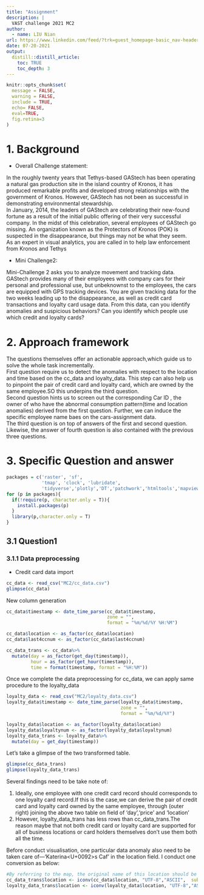 ```yaml
---
title: "Assignment"
description: |
  VAST challenge 2021 MC2
author:
  - name: LIU Nian
url: https://www.linkedin.com/feed/?trk=guest_homepage-basic_nav-header-signin
date: 07-20-2021
output:
  distill::distill_article:
    toc: TRUE
    toc_depth: 3
---
```


```r
knitr::opts_chunk$set(
  message = FALSE,
  warning = FALSE,
  include = TRUE,
  echo= FALSE, 
  eval=TRUE,
  fig.retina=3
)
```
  
# 1. Background

* Overall Challenge statement:  

In the roughly twenty years that Tethys-based GAStech has been operating a natural gas production site in the island country of Kronos, it has produced remarkable profits and developed strong relationships with the government of Kronos. However, GAStech has not been as successful in demonstrating environmental stewardship.  
In January, 2014, the leaders of GAStech are celebrating their new-found fortune as a result of the initial public offering of their very successful company. In the midst of this celebration, several employees of GAStech go missing. An organization known as the Protectors of Kronos (POK) is suspected in the disappearance, but things may not be what they seem.  
As an expert in visual analytics, you are called in to help law enforcement from Kronos and Tethys

* Mini Challenge2:  
  
Mini-Challenge 2 asks you to analyze movement and tracking data. GAStech provides many of their employees with company cars for their personal and professional use, but unbeknownst to the employees, the cars are equipped with GPS tracking devices. You are given tracking data for the two weeks leading up to the disappearance, as well as credit card transactions and loyalty card usage data. From this data, can you identify anomalies and suspicious behaviors? Can you identify which people use which credit and loyalty cards?
  
  
# 2. Approach framework

The questions themselves offer an actionable approach,which guide us to solve the whole task incrementally.  
First question require us to detect the anomalies with respect to the location and time based on the cc_data and loyalty_data. This step can also help us to pinpoint the pair of credit card and loyalty card, which are owned by the same employee.SO this underpins the third question.  
Second question hints us to screen out the corresponding Car ID , the owner of who have the abnormal consumption pattern(time and location anomalies) derived from the first question. Further, we can induce the specific employee name baes on the cars-assignment data.  
The third question is on top of answers of the first and second question.  
Likewise, the answer of fourth question is also contained with the previous three questions.


# 3. Specific Question and answer

```r
packages = c('raster', 'sf', 
             'tmap', 'clock', 'lubridate',
             'tidyverse','plotly','DT','patchwork','htmltools','mapview')
for (p in packages){
  if(!require(p, character.only = T)){
    install.packages(p) 
  }
  library(p,character.only = T)
}
```

## 3.1 Question1

### 3.1.1 Data preprocessing

* Credit card data import

```r
cc_data <- read_csv("MC2/cc_data.csv")
glimpse(cc_data)
```


New column generation

```r
cc_data$timestamp <- date_time_parse(cc_data$timestamp,
                                     zone = "",
                                     format = "%m/%d/%Y %H:%M")
```

```r
cc_data$location <- as_factor(cc_data$location)
cc_data$last4ccnum <- as_factor(cc_data$last4ccnum)

cc_data_trans <- cc_data%>%
  mutate(day = as_factor(get_day(timestamp)),
         hour = as_factor(get_hour(timestamp)),
         time = format(timestamp, format = "%H:%M"))
```

Once we complete the data preprocessing for cc_data, we can apply same procedure to the loyalty_data  

```r
loyalty_data <- read_csv("MC2/loyalty_data.csv")
loyalty_data$timestamp <- date_time_parse(loyalty_data$timestamp,
                                          zone = "",
                                          format = "%m/%d/%Y")

loyalty_data$location <- as_factor(loyalty_data$location)
loyalty_data$loyaltynum <- as_factor(loyalty_data$loyaltynum)
loyalty_data_trans <- loyalty_data%>%
  mutate(day = get_day(timestamp))
```

Let's take a glimpse of the two transformed table.

```r
glimpse(cc_data_trans)
glimpse(loyalty_data_trans)
```

Several findings need to be take note of:

1. Ideally, one employee with one credit card record should corresponds to one loyalty card record.If this is the case,we can derive  the pair of  credit card and loyalty card owned by the same employee, through (outer right) joining the above two table on   field of 'day','price' and 'location'
2. However, loyalty_data_trans has less rows than cc_data_trans.The reason maybe that  not both credit card or loyalty card are supported for  all of business locations or card holders themselves don't use them both all the time.  

Before conduct visualisation, one particular data anomaly also need to be taken care of---'Katerina<U+0092>s Caf<e9>' in the location field. I conduct one conversion as below:

```r

#By referring to the map, the original name of this location should be 'Katerinas Cafe' 
cc_data_trans$location <- iconv(cc_data$location, "UTF-8","ASCII",  sub="")
loyalty_data_trans$location <- iconv(loyalty_data$location, "UTF-8","ASCII",  sub="")
```










